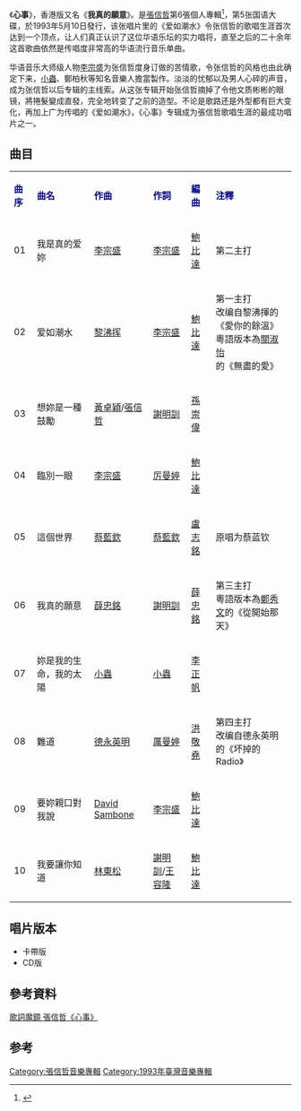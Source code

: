 {{Album infobox | <!-- See Wikipedia:WikiProject_Albums -->
|  Name        = 心事
|  Type        = 录音室专辑
|  Artist      = [[張信哲|張信哲]]
|  Cover       = 心事-张信哲.jpg
|  Released    = 1993年5月10日<br>{{ROC-TW}}
|  Recorded    = 1993年
|  Genre       = [[国语流行音樂|国语流行音樂]]
|  Length      = 
|  Label       = [[巨石音樂|巨石]]
|  Number      = 
|  Producer    = [[李宗盛|李宗盛]] 曲目1、2、4、8、9<br /> [[陳煥昌|小蟲]]   曲目7、5、6<br /> [[黄卓颖|黄卓颖]] 曲目3 <br />[[郑柏秋|郑柏秋]] 曲目5、6、10
|  Last album  = [[知道|知道]]<br />（1992年）
|  This album  = '''心事'''<br />（1993年）
|  Next album  = [[等待|等待]]<br />（1994年）}}
《'''心事'''》，香港版又名《'''我真的願意'''》。是[[張信哲|張信哲]]第6張個人專輯<ref>{{Cite book|title=流行音乐教育系列丛书 中国流行音乐简史|last=尤静波著|first=|publisher=上海：上海音乐出版社|year=2015.09|isbn=978-7-5523-0844-0|location=|pages=311}}</ref>，第5张国语大碟，於1993年5月10日發行，该张唱片里的《爱如潮水》令张信哲的歌唱生涯首次达到一个顶点，让人们真正认识了这位华语乐坛的实力唱将，直至之后的二十余年这首歌曲依然是传唱度非常高的华语流行音乐单曲。

华语音乐大师级人物[[李宗盛|李宗盛]]为张信哲度身订做的苦情歌，令张信哲的风格也由此确定下来，[[陳煥昌|小蟲]]、鄭柏秋等知名音樂人擔當製作。淡淡的忧郁以及男人心碎的声音，成为张信哲以后专辑的主线索。从这张专辑开始张信哲摘掉了令他文质彬彬的眼镜，將捲髮變成直發，完全地转变了之前的造型。不论是歌路还是外型都有巨大变化，再加上广为传唱的《爱如潮水》，《心事》专辑成为張信哲歌唱生涯的最成功唱片之一。

==曲目==
{| class="wikitable"
|-
| <font color=darkblue>'''曲序'''</font> || <font color=darkblue>'''曲名'''</font> || <font color=darkblue>'''作曲'''</font> || <font color=darkblue>'''作詞'''</font> || <font color=darkblue>'''編曲'''</font> || <font color=darkblue>'''注釋'''</font>
|-
| 01 || 我是真的爱妳 || [[李宗盛|李宗盛]] || [[李宗盛|李宗盛]] || [[鮑比達|鮑比達]] || 第二主打
|-
| 02 || 爱如潮水 || [[黎沸挥|黎沸挥]] || [[李宗盛|李宗盛]] || [[鮑比達|鮑比達]] ||第一主打<br>改编自黎沸揮的《愛你的餘溫》<br>粵語版本為[[關淑怡|關淑怡]]的《無盡的愛》
|-
| 03 || 想妳是一種鼓勵|| [[黃卓穎|黃卓穎]]/[[張信哲|張信哲]] || [[謝明訓|謝明訓]] || [[孫崇偉|孫崇偉]] || 
|-
| 04 || 臨別一眼 || [[李宗盛|李宗盛]] || [[厉曼婷|厉曼婷]] || [[鮑比達|鮑比達]] ||
|-
| 05 || 這個世界 || [[蔡藍欽|蔡藍欽]] || [[蔡藍欽|蔡藍欽]] || [[盧志銘|盧志銘]] || 原唱为蔡蓝钦
|-
| 06 || 我真的願意 || [[薛忠銘|薛忠銘]] || [[謝明訓|謝明訓]]|| [[薛忠銘|薛忠銘]] ||第三主打<br>粵語版本為[[鄭秀文|鄭秀文]]的《從開始那天》
|-
| 07 || 妳是我的生命，我的太陽 || [[陳煥昌|小蟲]] || [[陳煥昌|小蟲]] || [[李正帆|李正帆]] || 
|-
| 08 || 難道 || [[德永英明|德永英明]] || [[厲曼婷|厲曼婷]] || [[洪敬堯|洪敬堯]] ||第四主打<br>改编自德永英明的《坏掉的Radio》
|-
| 09 || 要妳親口對我說 || [[David_Sambone|David Sambone]] || [[李宗盛|李宗盛]] || [[鮑比達|鮑比達]] || 
|-
| 10 || 我要讓你知道 || [[林東松|林東松]] || [[謝明訓|謝明訓]]/[[王容隆|王容隆]] || [[鮑比達|鮑比達]] || 
|}

== 唱片版本 ==
* 卡帶版
* CD版

== 參考資料 ==
[http://tw.mojim.com/tw100087x4.htm 歌詞魔鏡 張信哲《心事》] {{Wayback|url=http://tw.mojim.com/tw100087x4.htm |date=20190818220444 }}

==参考==
{{reflist}}
{{張信哲}}

[[Category:張信哲音樂專輯|Category:張信哲音樂專輯]]
[[Category:1993年臺灣音樂專輯|Category:1993年臺灣音樂專輯]]